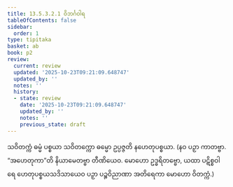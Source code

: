 ```yaml
---
title: 13.5.3.2.1 ဝိဘင်္ဂဝါရ
tableOfContents: false
sidebar:
  order: 1
type: tipitaka
basket: ab
book: p2
review:
  current: review
  updated: '2025-10-23T09:21:09.648747'
  updated_by: ''
  notes: ''
  history:
  - state: review
    date: '2025-10-23T09:21:09.648747'
    updated_by: ''
    notes: ''
    previous_state: draft
---
```



<ReviewStatus review={frontmatter.review} showDetails={true} />

<HypothesisAnnotation frontmatter={frontmatter} />

<DynamicBreadcrumb />

<Division number="113" book="p2" e="ch" v="38" p="604">

<Paragraph number="4312" book="p2">
သဝိတက္ကံ ဓမ္မံ ပစ္စယာ သဝိတက္ကော ဓမ္မော ဥပ္ပဇ္ဇတိ နဟေတုပစ္စယာ. (နဝ ပဉှာ ကာတဗ္ဗာ. “အဟေတုကာ”တိ နိယာမေတဗ္ဗာ တီဏိယေဝ. မောဟော ဥဒ္ဓရိတဗ္ဗော, ယထာ ပဋိစ္စဝါရေ ဟေတုပစ္စယသဒိသာယေဝ ပဉှာ ပဉ္စဝိညာဏာ အတိရေကာ မောဟော ဝိတက္ကံ.)
</Paragraph>
</Division>